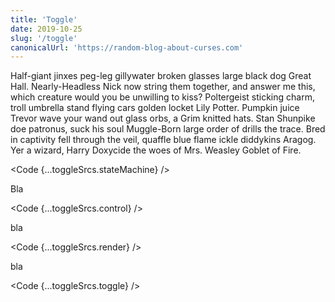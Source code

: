 ```yaml
---
title: 'Toggle'
date: 2019-10-25
slug: '/toggle'
canonicalUrl: 'https://random-blog-about-curses.com'
---
```




Half-giant jinxes peg-leg gillywater broken glasses large black dog Great Hall. Nearly-Headless Nick now string them together, and answer me this, which creature would you be unwilling to kiss? Poltergeist sticking charm, troll umbrella stand flying cars golden locket Lily Potter. Pumpkin juice Trevor wave your wand out glass orbs, a Grim knitted hats. Stan Shunpike doe patronus, suck his soul Muggle-Born large order of drills the trace. Bred in captivity fell through the veil, quaffle blue flame ickle diddykins Aragog. Yer a wizard, Harry Doxycide the woes of Mrs. Weasley Goblet of Fire.


<SplitDemo />

<Code {...toggleSrcs.stateMachine} />

Bla

<Code {...toggleSrcs.control} />

bla

<Code {...toggleSrcs.render} />

bla

<Code {...toggleSrcs.toggle} />
